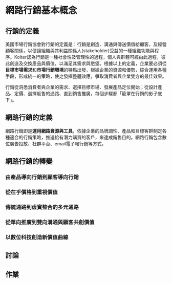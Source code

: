 # 網路行銷基本概念{#internet-marketing-introduction}

## 行銷的定義
美國市場行銷協會對行銷的定義是：行銷是創造、溝通與傳送價值給顧客，及經營顧客關係，以便讓組織與其利益關係人(stakeholder)受益的一種組織功能與程序。Kolter認為行銷是一種社會性及管理性的過程，個人與群體可經由此過程，彼此創造及交換產品與價值，以滿足其需求與慾望。根據以上的定義，企業要必須從**目標市場需求**和**市場行銷環境**的特點出發，根據企業的資源和優勢，綜合運用各種手段，形成統一的策略，使之發揮整體效應，爭取消費者與企業雙方的最佳效果。

行銷從洞悉消費者與企業的需求、選擇目標市場、發展產品定位開始；從設計產品、定價、選擇販售的通路、直到銷售推廣，每個步驟都「籠罩在行銷的影子底下」。

## 網路行銷的定義
網路行銷即是**運用網路資源與工具**，依據企業的品牌調性、產品和目標客群制定各種適合的行銷策略，推送給有潛力購買的客戶，來達成銷售目的。網路行銷包含數位廣告投放、社群平台、email電子報行銷等方式。

## 網路行銷的轉變

### 由產品導向行銷到顧客導向行銷

### 從在乎價格到重視價值

### 傳統通路到虛實整合的多元通路

### 從單向推廣到雙向溝通與顧客共創價值

### 以數位科技創造新價值曲線
## 討論 {-}

## 作業 {-}
